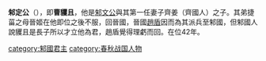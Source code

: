 '''邾定公'''（{{bd|？||前573年||catIdx=C}}），即'''曹貜且'''，他是[[邾文公|邾文公]]與其第一任妻子齊姜（齊國人）之子。其弟捷菑之母晉姬在他即位之後不服，回晉國，晉國[[趙盾|趙盾]]因而為其派兵至邾國，但邾國人說貜且是長子所以才立他為君，趙盾覺得理虧而回。在位42年。

{{start box}}
{{s-before|[[邾文公|邾文公]]}}
{{s-title|[[春秋时期|春秋]][[邾国|邾国]]君主|前614年－前573年}}
{{s-after|[[邾宣公|邾宣公]]}}
{{end box}}
{{邾國君主}}
[[category:邾國君主|category:邾國君主]]
[[category:春秋战国人物|category:春秋战国人物]]